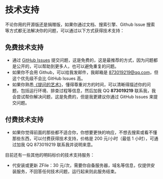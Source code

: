 # 技术支持

不论你用的开源版还是捐赠版，如果你通过文档、搜索引擎、Github Issue 搜索等方式都无法解决你的问题，可以通过以下方式获得技术支持：


## 免费技术支持

- 通过 [GitHub Issues](https://github.com/zfile-dev/zfile/issues/new/choose) 提交问题，这是免费的，这是最推荐的方式，因为问题都是公开的，可以帮助到更多人，也可以避免重复的问题。
- 如果你不会用 Github，可以给我发邮件，我邮箱是 873019219@qq.com，但这个优先级不会比 GitHub Issues 高。
- 如果你熟悉[《提问的艺术》](https://zhuanlan.zhihu.com/p/25258228)，懂得尊重对方的时间，可以清晰得描述你的问题，包括运行环境、排查过程等信息，然后加我 QQ **873019219** 联系我，我会尝试帮你解决问题，这是免费的，但是我更建议你通过 GitHub Issues 来提交问题。

## 付费技术支持

- 如果你觉得前面的那些都不适合你，你想要更快的响应，不想去搜索或看不懂那些东西，可以付费获得技术支持，价格是 200 元/小时（最低 1 小时），可通过加我 QQ 873019219 联系我并说明来意。

目前还有一些其他的明码标价的技术支持服务：

- 代安装或更新 ZFile：30 元/次，需要你自备服务器，域名等信息，仅提供安装服务，不回答任何技术问题，运行起来则此服务结束。
